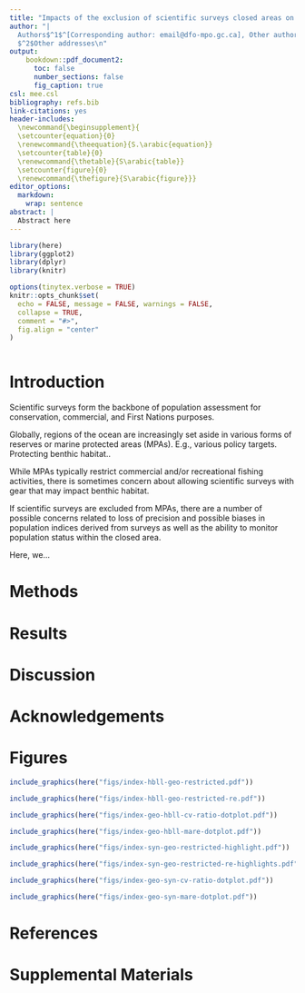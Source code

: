```yaml
---
title: "Impacts of the exclusion of scientific surveys closed areas on population indices, stock assessment, and conservation"
author: "|
  Authors$^1$^[Corresponding author: email@dfo-mpo.gc.ca], Other authors\n| $^1$Pacific Biological Station Fisheries and Oceans Canada, \n| Nanaimo, BC, Canada\n|
  $^2$Other addresses\n"
output:
    bookdown::pdf_document2:
      toc: false
      number_sections: false
      fig_caption: true
csl: mee.csl
bibliography: refs.bib
link-citations: yes
header-includes:
  \newcommand{\beginsupplement}{
  \setcounter{equation}{0}
  \renewcommand{\theequation}{S.\arabic{equation}}
  \setcounter{table}{0}
  \renewcommand{\thetable}{S\arabic{table}}
  \setcounter{figure}{0}
  \renewcommand{\thefigure}{S\arabic{figure}}}
editor_options:
  markdown:
    wrap: sentence
abstract: |
  Abstract here
---
```


```r
library(here)
library(ggplot2)
library(dplyr)
library(knitr)
```

```r
options(tinytex.verbose = TRUE)
knitr::opts_chunk$set(
  echo = FALSE, message = FALSE, warnings = FALSE,
  collapse = TRUE,
  comment = "#>",
  fig.align = "center"
)
```

```r

```

# Introduction

<!-- # Paragraph 1: scientific surveys are important and pervasive -->
Scientific surveys form the backbone of population assessment for conservation, commercial, and First Nations purposes.

<!-- # Paragraph 2: globally MPAs are being proposed more and more -->
Globally, regions of the ocean are increasingly set aside in various forms of reserves or marine protected areas (MPAs). E.g., various policy targets. Protecting benthic habitat..

<!-- # Paragraph 3: restricted from fishing, but then the question becomes scientific surveys -->
While MPAs typically restrict commercial and/or recreational fishing activities, there is sometimes concern about allowing scientific surveys with gear that may impact benthic habitat.

<!-- # Paragraph 4: if excluded, this presents a number of possible issues -->
If scientific surveys are excluded from MPAs, there are a number of possible concerns related to loss of precision and possible biases in population indices derived from surveys as well as the ability to monitor population status within the closed area.

<!-- # Paragraph 5: -->
Here, we...

# Methods

# Results

# Discussion

# Acknowledgements

# Figures

```r
include_graphics(here("figs/index-hbll-geo-restricted.pdf"))
```


```r
include_graphics(here("figs/index-hbll-geo-restricted-re.pdf"))
```

```r
include_graphics(here("figs/index-geo-hbll-cv-ratio-dotplot.pdf"))
```

```r
include_graphics(here("figs/index-geo-hbll-mare-dotplot.pdf"))
```



```r
include_graphics(here("figs/index-syn-geo-restricted-highlight.pdf"))
```

```r
include_graphics(here("figs/index-syn-geo-restricted-re-highlights.pdf"))
```

```r
include_graphics(here("figs/index-geo-syn-cv-ratio-dotplot.pdf"))
```

```r
include_graphics(here("figs/index-geo-syn-mare-dotplot.pdf"))
```

\clearpage

# References

::: {#refs}
:::

```{=tex}
\clearpage
\beginsupplement
```

# Supplemental Materials

